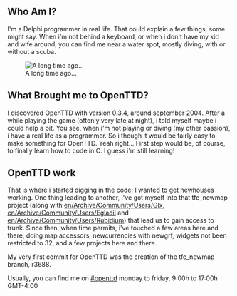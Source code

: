 {{en/Archive/Community/Users/Infobox Developer|
realname=Jean-Francois Claeys|
birthyear=1964|
codingspec=The French Connection/Map Array|
currentstat=Active|
website=www.belugasmasques.org|
}}

== Who Am I? ==
I'm a Delphi programmer in real life.  That could explain a few things, some might say.  When i'm not behind a keyboard, or when i don't have my kid and wife around, you can find me near a water spot, mostly diving, with or without a scuba.

[[File:en/Archive/Community/Users/Smallbelugas on stage.jpeg|frame|center|A long time ago...]]

== What Brought me to OpenTTD? ==
I discovered OpenTTD with version 0.3.4, around september 2004.  After a while playing the game (oftenly very late at night), i told myself maybe i could help a bit. You see, when i'm not playing or diving (my other passion), i have a real life as a programmer.  So i though it would be fairly easy to make something for OpenTTD.  Yeah right...  First step would be, of course, to finally learn how to code in C.  I guess i'm still learning!

== OpenTTD work ==
That is where i started digging in the code: I wanted to get newhouses working. One thing leading to another, i've got myself into that tfc_newmap project (along with [[en/Archive/Community/Users/Glx]], [[en/Archive/Community/Users/Egladil]] and [[en/Archive/Community/Users/Rubidium]]) that lead us to gain access to trunk.  Since then, when time permits, i've touched a few areas here and there, doing map accessors, newcurrencies with newgrf, widgets not been restricted to 32, and a few projects here and there.

My very first commit for OpenTTD was the creation of the tfc_newmap branch, r3688.

Usually, you can find me on [irc://irc.oftc.net/openttd #openttd] monday to friday, 9:00h to 17:00h GMT-4:00